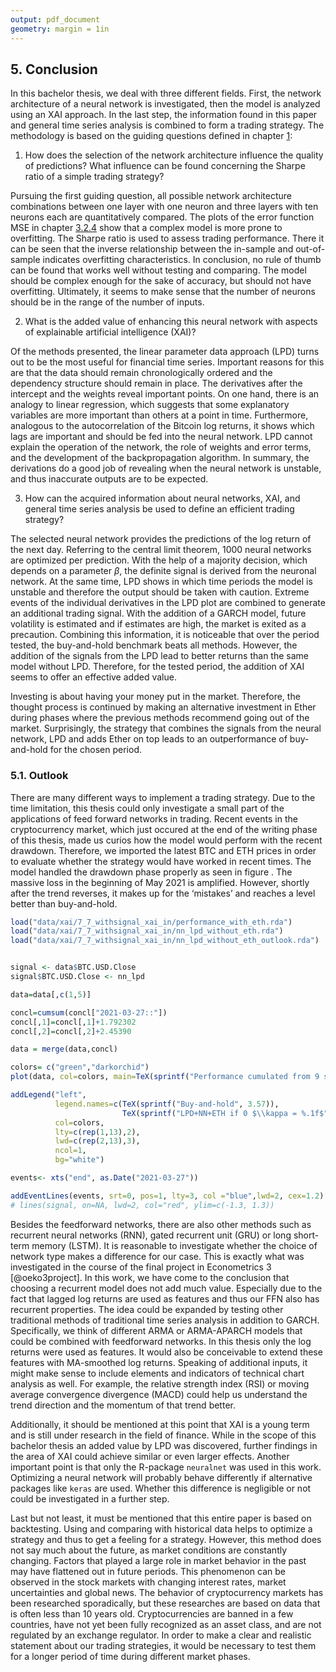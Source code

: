 ```yaml
---
output: pdf_document
geometry: margin = 1in
---
```


## 5. Conclusion

In this bachelor thesis, we deal with three different fields. First, the network architecture of a neural network is investigated, then the model is analyzed using an XAI approach. In the last step, the information found in this paper and general time series analysis is combined to form a trading strategy. The methodology is based on the guiding questions defined in chapter [1](#introduction):

1) How does the selection of the network architecture influence the quality of predictions? What influence can be found concerning the Sharpe ratio of a simple trading strategy?

Pursuing the first guiding question, all possible network architecture combinations between one layer with one neuron and three layers with ten neurons each are quantitatively compared. The plots of the error function MSE in chapter [3.2.4](#evaluate_nn) show that a complex model is more prone to overfitting. The Sharpe ratio is used to assess trading performance. There it can be seen that the inverse relationship between the in-sample and out-of-sample indicates overfitting characteristics. In conclusion, no rule of thumb can be found that works well without testing and comparing. The model should be complex enough for the sake of accuracy, but should not have overfitting. Ultimately, it seems to make sense that the number of neurons should be in the range of the number of inputs.

2) What is the added value of enhancing this neural network with aspects of explainable artificial intelligence (XAI)? 

Of the methods presented, the linear parameter data approach (LPD) turns out to be the most useful for financial time series. Important reasons for this are that the data should remain chronologically ordered and the dependency structure should remain in place. The derivatives after the intercept and the weights reveal important points. On one hand, there is an analogy to linear regression, which suggests that some explanatory variables are more important than others at a point in time. Furthermore, analogous to the autocorrelation of the Bitcoin log returns, it shows which lags are important and should be fed into the neural network. LPD cannot explain the operation of the network, the role of weights and error terms, and the development of the backpropagation algorithm. In summary, the derivations do a good job of revealing when the neural network is unstable, and thus inaccurate outputs are to be expected. 

3) How can the acquired information about neural networks, XAI, and general time series analysis be used to define an efficient trading strategy?

The selected neural network provides the predictions of the log return of the next day. Referring to the central limit theorem, 1000 neural networks are optimized per prediction. With the help of a majority decision, which depends on a parameter $\beta$, the definite signal is derived from the neuronal network. At the same time, LPD shows in which time periods the model is unstable and therefore the output should be taken with caution. Extreme events of the individual derivatives in the LPD plot are combined to generate an additional trading signal. With the addition of a GARCH model, future volatility is estimated and if estimates are high, the market is exited as a precaution. Combining this information, it is noticeable that over the period tested, the buy-and-hold benchmark beats all methods. However, the addition of the signals from the LPD lead to better returns than the same model without LPD. Therefore, for the tested period, the addition of XAI seems to offer an effective added value. 

Investing is about having your money put in the market. Therefore, the thought process is continued by making an alternative investment in Ether during phases where the previous methods recommend going out of the market. Surprisingly, the strategy that combines the signals from the neural network, LPD and adds Ether on top leads to an outperformance of buy-and-hold for the chosen period. 


\newpage

### 5.1. Outlook

There are many different ways to implement a trading strategy. Due to the time limitation, this thesis could only investigate a small part of the applications of feed forward networks in trading. Recent events in the cryptocurrency market, which just occured at the end of the writing phase of this thesis,  made us curios how the model would perform with the recent drawdown. Therefore, we imported the latest BTC and ETH prices in order to evaluate whether the strategy would have worked in recent times. The model handled the drawdown phase properly as seen in figure \ref{fig:with_eth_sole_outlook}. The massive loss in the beginning of May 2021 is amplified. However, shortly after the trend reverses, it makes up for the 'mistakes' and reaches a level better than buy-and-hold. 

```r

load("data/xai/7_7_withsignal_xai_in/performance_with_eth.rda")
load("data/xai/7_7_withsignal_xai_in/nn_lpd_without_eth.rda")
load("data/xai/7_7_withsignal_xai_in/nn_lpd_without_eth_outlook.rda")


signal <- data$BTC.USD.Close
signal$BTC.USD.Close <- nn_lpd

data=data[,c(1,5)]

concl=cumsum(concl["2021-03-27::"])
concl[,1]=concl[,1]+1.792302
concl[,2]=concl[,2]+2.45390

data = merge(data,concl)

colors= c("green","darkorchid")
plot(data, col=colors, main=TeX(sprintf("Performance cumulated from 9 splits, $\\lambda = %d$", 1)))

addLegend("left",
          legend.names=c(TeX(sprintf("Buy-and-hold", 3.57)),
                         TeX(sprintf("LPD+NN+ETH if 0 $\\kappa = %.1f$", 0.2, 4.41))),
          col=colors,
          lty=c(rep(1,13),2),
          lwd=c(rep(2,13),3),
          ncol=1,
          bg="white")

events<- xts("end", as.Date("2021-03-27"))

addEventLines(events, srt=0, pos=1, lty=3, col ="blue",lwd=2, cex=1.2)
# lines(signal, on=NA, lwd=2, col="red", ylim=c(-1.3, 1.3))

```

Besides the feedforward networks, there are also other methods such as recurrent neural networks (RNN), gated recurrent unit (GRU) or long short-term memory (LSTM). It is reasonable to investigate whether the choice of network type makes a difference for our case. This is exactly what was investigated in the course of the final project in Econometrics 3 [@oeko3project]. In this work, we have come to the conclusion that choosing a recurrent model does not add much value. Especially due to the fact that lagged log returns are used as features and thus our FFN also has recurrent properties. The idea could be expanded by testing other traditional methods of traditional time series analysis in addition to GARCH. Specifically, we think of different ARMA or ARMA-APARCH models that could be combined with feedforward networks. In this thesis only the log returns were used as features. It would also be conceivable to extend these features with MA-smoothed log returns. Speaking of additional inputs, it might make sense to include elements and indicators of technical chart analysis as well. For example, the relative strength index (RSI) or moving average convergence divergence (MACD) could help us understand the trend direction and the momentum of that trend better.

Additionally, it should be mentioned at this point that XAI is a young term and is still under research in the field of finance. While in the scope of this bachelor thesis an added value by LPD was discovered, further findings in the area of XAI could achieve similar or even larger effects.  Another important point is that only the R-package `neuralnet` was used in this work. Optimizing a neural network will probably behave differently if alternative packages like `keras` are used. Whether this difference is negligible or not could be investigated in a further step. 

Last but not least, it must be mentioned that this entire paper is based on backtesting. Using and comparing with historical data helps to optimize a strategy and thus to get a feeling for a strategy. However, this method does not say much about the future, as market conditions are constantly changing.  Factors that played a large role in market behavior in the past may have flattened out in future periods. This phenomenon can be observed in the stock markets with changing interest rates, market uncertainties and global news. The behavior of cryptocurrency markets has been researched sporadically, but these researches are based on data that is often less than 10 years old. Cryptocurrencies are banned in a few countries, have not yet been fully recognized as an asset class, and are not regulated by an exchange regulator. In order to make a clear and realistic statement about our trading strategies, it would be necessary to test them for a longer period of time during different market phases. 

